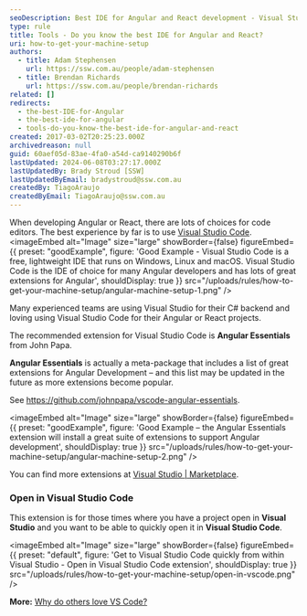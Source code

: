 ```yaml
---
seoDescription: Best IDE for Angular and React development - Visual Studio Code offers a free, lightweight, and cross-platform environment with extensive extensions for Angular and React projects.
type: rule
title: Tools - Do you know the best IDE for Angular and React?
uri: how-to-get-your-machine-setup
authors:
  - title: Adam Stephensen
    url: https://ssw.com.au/people/adam-stephensen
  - title: Brendan Richards
    url: https://ssw.com.au/people/brendan-richards
related: []
redirects:
  - the-best-IDE-for-Angular
  - the-best-ide-for-angular
  - tools-do-you-know-the-best-ide-for-angular-and-react
created: 2017-03-02T20:25:23.000Z
archivedreason: null
guid: 60aef05d-83ae-4fa0-a54d-ca9140290b6f
lastUpdated: 2024-06-08T03:27:17.000Z
lastUpdatedBy: Brady Stroud [SSW]
lastUpdatedByEmail: bradystroud@ssw.com.au
createdBy: TiagoAraujo
createdByEmail: TiagoAraujo@ssw.com.au
---
```


When developing Angular or React, there are lots of choices for code editors. The best experience by far is to use [Visual Studio Code](https://visualstudio.microsoft.com/downloads/).
<imageEmbed
  alt="Image"
  size="large"
  showBorder={false}
  figureEmbed={{
    preset: "goodExample",
    figure: 'Good Example - Visual Studio Code is a free, lightweight IDE that runs on Windows, Linux and macOS. Visual Studio Code is the IDE of choice for many Angular developers and has lots of great extensions for Angular',
    shouldDisplay: true
  }}
  src="/uploads/rules/how-to-get-your-machine-setup/angular-machine-setup-1.png"
/>

Many experienced teams are using Visual Studio for their C# backend and loving using Visual Studio Code for their Angular or React projects.

The recommended extension for Visual Studio Code is **Angular Essentials** from John Papa.

**Angular Essentials** is actually a meta-package that includes a list of great extensions for Angular Development – and this list may be updated in the future as more extensions become popular.

See <https://github.com/johnpapa/vscode-angular-essentials>.

<imageEmbed
  alt="Image"
  size="large"
  showBorder={false}
  figureEmbed={{
    preset: "goodExample",
    figure: 'Good Example – the Angular Essentials extension will install a great suite of extensions to support Angular development',
    shouldDisplay: true
  }}
  src="/uploads/rules/how-to-get-your-machine-setup/angular-machine-setup-2.png"
/>

You can find more extensions at [Visual Studio | Marketplace](https://marketplace.visualstudio.com/).

### Open in Visual Studio Code

This extension is for those times where you have a project open in **Visual Studio** and you want to be able to quickly open it in **Visual Studio Code**.


<imageEmbed
  alt="Image"
  size="large"
  showBorder={false}
  figureEmbed={{
    preset: "default",
    figure: 'Get to Visual Studio Code quickly from within Visual Studio -        Open in Visual Studio Code extension',
    shouldDisplay: true
  }}
  src="/uploads/rules/how-to-get-your-machine-setup/open-in-vscode.png"
/>

**More:** [Why do others love VS Code?](https://stackshare.io/posts/why-developers-love-visual-studio-code)
